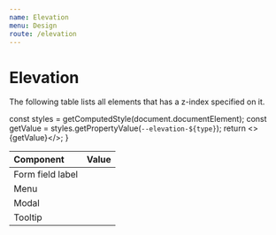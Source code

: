 ```yaml
---
name: Elevation
menu: Design
route: /elevation
---
```


# Elevation

The following table lists all elements that has a z-index specified on it.

  const styles = getComputedStyle(document.documentElement);
  const getValue = styles.getPropertyValue(`--elevation-${type}`);
  return <>{getValue}</>;
}

| Component        | Value                  |
| :--------------- | :--------------------- |
| Form field label | <Value of="base" />    |
| Menu             | <Value of="menu" />    |
| Modal            | <Value of="modal" />   |
| Tooltip          | <Value of="tooltip" /> |
